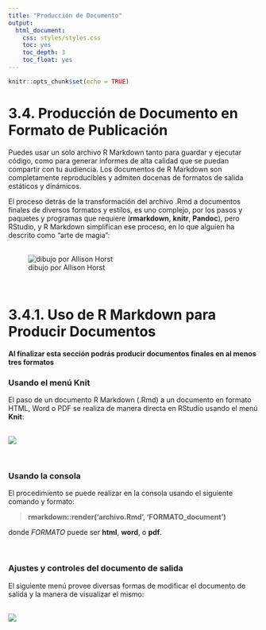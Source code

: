 ```yaml
---
title: "Producción de Documento"
output:
  html_document:
    css: styles/styles.css
    toc: yes
    toc_depth: 3
    toc_float: yes
---
```


```r
knitr::opts_chunk$set(echo = TRUE)
```

# 3.4. Producción de Documento en Formato de Publicación  

Puedes usar un solo archivo R Markdown tanto para 
guardar y ejecutar código, como para generar informes de alta calidad que se puedan compartir con tu audiencia.  Los documentos de R Markdown son completamente reproducibles y admiten docenas de formatos de salida estáticos y dinámicos.

El proceso detrás de la transformación del archivo .Rmd a documentos finales de diversos formatos y estilos, es uno complejo, por los pasos y paquetes y programas que requiere (__rmarkdown__, __knitr__, __Pandoc__), pero RStudio, y R Markdown simplifican ese proceso, en lo que alguien ha descrito como "arte de magia":  
\

![dibujo por Allison Horst](media/rmarkdown_wizards.png)

\


# 3.4.1. Uso de R Markdown para Producir Documentos  
__Al finalizar esta sección podrás producir documentos finales en al menos tres formatos__  

### Usando el menú __Knit__

El paso de un documento R Markdown (.Rmd) a un documento en formato HTML, Word o PDF se realiza de manera directa en RStudio usando el menú __Knit__:  
\

![](media/knit-menu.png)

\

### Usando la consola  

El procedimiento se puede realizar en la consola usando el siguiente comando y formato:  

> __rmarkdown::render('archivo.Rmd', 'FORMATO_document')__   

donde _FORMATO_ puede ser __html__, __word__, o __pdf__.  

\  

### Ajustes y controles del documento de salida  

El siguiente menú provee diversas formas de modificar el documento de salida y la manera de visualizar el mismo:  
\

![](media/output-menu.png)  


